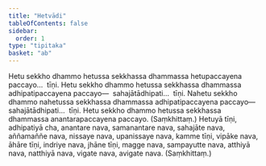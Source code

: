 ```yaml
---
title: "Hetvādi"
tableOfContents: false
sidebar:
  order: 1
type: "tipitaka"
basket: "ab"
---
```



<DynamicBreadcrumb />

<Division number="334">

<Paragraph number="697">
Hetu sekkho dhammo hetussa sekkhassa dhammassa hetupaccayena paccayo…  tīṇi.
</Paragraph>

<Paragraph number="698">
Hetu sekkho dhammo hetussa sekkhassa dhammassa adhipatipaccayena paccayo—  sahajātādhipati…  tīṇi.
</Paragraph>

<Paragraph number="699">
Nahetu sekkho dhammo nahetussa sekkhassa dhammassa adhipatipaccayena paccayo—  sahajātādhipati…  tīṇi.
</Paragraph>

<Paragraph number="700">
Hetu sekkho dhammo hetussa sekkhassa dhammassa anantarapaccayena paccayo. (Saṃkhittaṃ.)
</Paragraph>

</Division>
<Division number="335">

<Paragraph number="701">
Hetuyā tīṇi, adhipatiyā cha, anantare nava, samanantare nava, sahajāte nava, aññamaññe nava, nissaye nava, upanissaye nava, kamme tīṇi, vipāke nava, āhāre tīṇi, indriye nava, jhāne tīṇi, magge nava, sampayutte nava, atthiyā nava, natthiyā nava, vigate nava, avigate nava. (Saṃkhittaṃ.)
</Paragraph>
</Division>